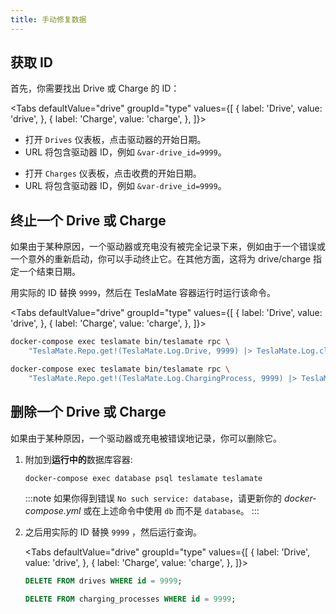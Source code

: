 ```yaml
---
title: 手动修复数据
---
```


## 获取 ID

首先，你需要找出 Drive 或 Charge 的 ID：


<Tabs
defaultValue="drive"
groupId="type"
values={[
    { label: 'Drive', value: 'drive', },
    { label: 'Charge', value: 'charge', },
]}>
<TabItem value="drive">

- 打开 `Drives` 仪表板，点击驱动器的开始日期。
- URL 将包含驱动器 ID，例如 `&var-drive_id=9999`。

</TabItem>
<TabItem value="charge">

- 打开 `Charges` 仪表板，点击收费的开始日期。
- URL 将包含驱动器 ID，例如 `&var-drive_id=9999`。

</TabItem>
</Tabs>

## 终止一个 Drive 或 Charge

如果由于某种原因，一个驱动器或充电没有被完全记录下来，例如由于一个错误或一个意外的重新启动，你可以手动终止它。在其他方面，这将为 drive/charge 指定一个结束日期。

用实际的 ID 替换 `9999`，然后在 TeslaMate 容器运行时运行该命令。

<Tabs
defaultValue="drive"
groupId="type"
values={[
    { label: 'Drive', value: 'drive', },
    { label: 'Charge', value: 'charge', },
]}>
<TabItem value="drive">

```bash
docker-compose exec teslamate bin/teslamate rpc \
    "TeslaMate.Repo.get!(TeslaMate.Log.Drive, 9999) |> TeslaMate.Log.close_drive()"
```

</TabItem>
<TabItem value="charge">

```bash
docker-compose exec teslamate bin/teslamate rpc \
    "TeslaMate.Repo.get!(TeslaMate.Log.ChargingProcess, 9999) |> TeslaMate.Log.complete_charging_process()"
```

</TabItem>
</Tabs>

## 删除一个 Drive 或 Charge

如果由于某种原因，一个驱动器或充电被错误地记录，你可以删除它。

1.  附加到**运行中的**数据库容器:

    ```bash
    docker-compose exec database psql teslamate teslamate
    ```

    :::note
    如果你得到错误 `No such service: database`，请更新你的 _docker-compose.yml_ 或在上述命令中使用 `db` 而不是 `database`。
    :::

2.  之后用实际的 ID 替换 `9999` ，然后运行查询。

    <Tabs
    defaultValue="drive"
    groupId="type"
    values={[
        { label: 'Drive', value: 'drive', },
        { label: 'Charge', value: 'charge', },
    ]}>
    <TabItem value="drive">

    ```sql
    DELETE FROM drives WHERE id = 9999;
    ```

    </TabItem>
    <TabItem value="charge">

    ```sql
    DELETE FROM charging_processes WHERE id = 9999;
    ```

    </TabItem>
    </Tabs>
